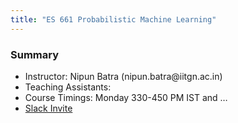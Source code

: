 ```yaml
---
title: "ES 661 Probabilistic Machine Learning"
---
```


### Summary

* Instructor: Nipun Batra (nipun.batra@iitgn.ac.in)
* Teaching Assistants: 
* Course Timings: Monday 330-450 PM IST and ... 
* [Slack Invite](https://join.slack.com/t/sustainability-lab-hq/shared_invite/zt-204csy3ox-MJjEy_7jZzhEo0zdJprc~Q)



